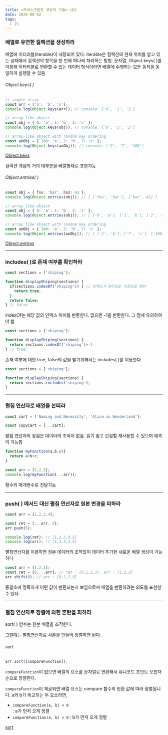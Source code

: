 ```yaml
---
title: <자바스크립트 코딩의 기술> ch2
date: 2020-08-02
tags:
  - JS
---
```


### 배열로 유연한 컬렉션을 생성하라

배열에 이터러블(iterable)이 내장되어 있다. 
iterable은 컬렉션의 현재 위치를 알고 있는 상태에서 컬렉션의 항목을 한 번에 하나씩 처리하는 방법.
문자열, Object.keys( )를 이용해 이터러블로 변환할 수 있는 데이터 형식이라면 배열에 수행하는 모든 동작을 동일하게 실행할 수 있음

###### Object.keys( )

```javascript
// simple array
const arr = ['a', 'b', 'c'];
console.log(Object.keys(arr)); // console: ['0', '1', '2']

// array-like object
const obj = { 0: 'a', 1: 'b', 2: 'c' };
console.log(Object.keys(obj)); // console: ['0', '1', '2']

// array-like object with random key ordering
const anObj = { 100: 'a', 2: 'b', 7: 'c' };
console.log(Object.keys(anObj)); // console: ['2', '7', '100']
```

[Object.keys](https://developer.mozilla.org/ko/docs/Web/JavaScript/Reference/Global_Objects/Object/keys)

컬렉션 개념의 거의 대부분을 배열형태로 표현가능

###### Object.entries( )

```javascript
const obj = { foo: 'bar', baz: 42 };
console.log(Object.entries(obj)); // [ ['foo', 'bar'], ['baz', 42] ]

// array like object
const obj = { 0: 'a', 1: 'b', 2: 'c' };
console.log(Object.entries(obj)); // [ ['0', 'a'], ['1', 'b'], ['2', 'c'] ]

// array like object with random key ordering
const anObj = { 100: 'a', 2: 'b', 7: 'c' };
console.log(Object.entries(anObj)); // [ ['2', 'b'], ['7', 'c'], ['100', 'a'] ]
```

[Object.entries](https://developer.mozilla.org/ko/docs/Web/JavaScript/Reference/Global_Objects/Object/entries)

---

### Includes( )로 존재 여부를 확인하라

```javascript
const sections = ['shiping'];

function displayShiping(sections) {
  if(sections.indexOf('shiping')) { // 인덱스가 0이므로 거짓으로 판단
    return true;
  }
  return false;
} // false
```

indexOf는 해당 값의 인덱스 위치를 반환한다. 없으면 -1을 반환한다.  그 점에 유의하여야 함

```javascript
const sections = ['shiping'];

function displayShiping(sections) {
  return sections.indexOf('shiping')>-1
} // true;
```



존재 여부에 대한 true, false의 값을 받기위해서는 includes( )를 이용한다

```javascript
const sections = ['shiping'];

function displayShiping(sections) {
  return sections.includes('shiping');
}
```

---

### 펼침 연산자로 배열을 본떠라

```javascript
const cart = ['Naming and Necessity', 'Alice in Wonderland'];

const copyCart = [...cart];
```

펼침 연산자의 장점은 데이터의 조작이 없음.
읽기 쉽고 간결함
재사용할 수 있으며 예측이 가능함

```javascript
function myFunction(a,b,c){
  return a+b+c;
}

const arr = [1,2,3];
console.log(myFunction(...arr));
```

함수의 매개변수로 전달가능

---

### push( ) 메서드 대신 펼침 연산자로 원본 변경을 피하라

```javascript
const arr = [1,2,3,4];

const ret = [...arr, 5];
arr.push(5);

console.log(ret); // [1,2,3,4,5]
console.log(arr); // [1,2,3,4,5]
```

펼침연산자를 이용하면 원본 데이터의 조작없이 데이터 추가한 새로운 배열 생성이 가능하다

```javascript
const arr = [1,2,3];
const ret = [0,...arr]; // ret : [0,1,2,3]. arr : [1,2,3]
arr.shift(0); // arr : [0,1,2,3]
```

중괄호에 명확하게 어떤 값이 반환되는지 보임으로써 배열을 반환하려는 의도를 표현할 수 있다.

---

### 펼침 연산자로 정렬에 의한 혼란을 피하라

sort( ) 함수는 원본 배열을 조작한다.

그럴떄는 펼침연산자로 사본을 만들어 정렬하면 된다

###### sort

```javascript
arr.sort([compareFunction]);
```

`compareFunction`이 없으면 배열의 요소를 문자열로 변환해서 유니코드 포인트 오름차순으로 정렬한다.

`compareFunction`이 제공되면 배열 요소는 compare 함수의 반환 값에 따라 정렬됩니다. a와 b가 비교되는 두 요소라면,

- `compareFunction(a, b) < 0`  
  : a가 먼저 오게 정렬
- `compareFunction(a, b) > 0`
  : b가 먼저 오게 정렬

[sort](https://developer.mozilla.org/ko/docs/Web/JavaScript/Reference/Global_Objects/Array/sort)

